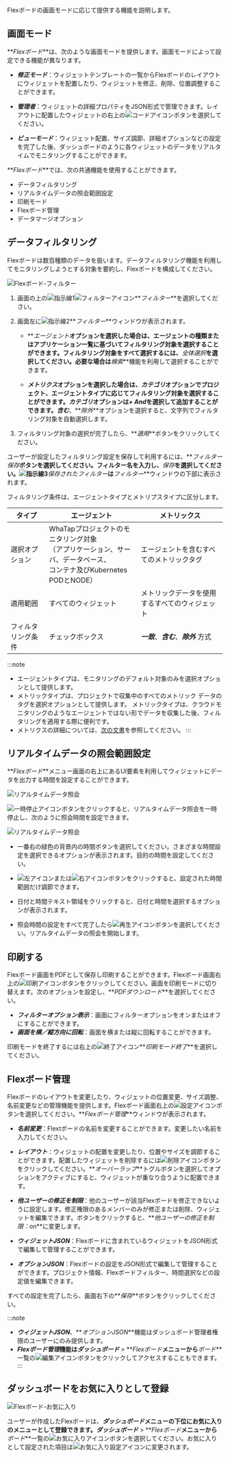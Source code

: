 Flexボードの画面モードに応じて提供する機能を説明します。

## 画面モード

**_Flexボード_**は、次のような画面モードを提供します。画面モードによって設定できる機能が異なります。

-   **_修正モード_**：ウィジェットテンプレートの一覧からFlexボードのレイアウトにウィジェットを配置したり、ウィジェットを修正、削除、位置調整することができます。

-   **_管理者_**：ウィジェットの詳細プロパティをJSON形式で管理できます。レイアウトに配置したウィジェットの右上の![コードアイコン](/img/ico-custom-code.svg)ボタンを選択してください。

-   **_ビューモード_**：ウィジェット配置、サイズ調節、詳細オプションなどの設定を完了した後、ダッシュボードのように各ウィジェットのデータをリアルタイムでモニタリングすることができます。

**_Flexボード_**では、次の共通機能を使用することができます。

-   データフィルタリング
-   リアルタイムデータの照会範囲設定
-   印刷モード
-   Flexボード管理
-   データマージオプション

## データフィルタリング

Flexボードは数百種類のデータを扱います。データフィルタリング機能を利用してモニタリングしようとする対象を要約し、Flexボードを構成してください。

![Flexボード-フィルター](/img/flexboard-filter.png)

1.  画面の上の![指示線1](/img/number-01.png)![フィルターアイコン](/img/ico-filter.svg)**_フィルター_**を選択してください。 

2.  画面左に![指示線2](/img/number-02.png)**_フィルター_**ウィンドウが表示されます。

    -   **_エージェント_**オプションを選択した場合は、エージェントの種類またはアプリケーション一覧に基づいてフィルタリング対象を選択することができます。フィルタリング対象をすべて選択するには、**_全体選択_**を選択してください。必要な場合は**_検索_**機能を利用して選択することができます。

    -   **_メトリクス_**オプションを選択した場合は、**_カテゴリ_**オプションでプロジェクト、エージェントタイプに応じてフィルタリング対象を選択することができます。**_カテゴリ_**オプションは**_+ And_**を選択して追加することができます。**_含む_**、**_除外_**オプションを選択すると、文字列でフィルタリング対象を自動選択します。

3.  フィルタリング対象の選択が完了したら、**_適用_**ボタンをクリックしてください。 

ユーザーが設定したフィルタリング設定を保存して利用するには、**_フィルター保存_**ボタンを選択してください。フィルター名を入力し、**_保存_**を選択してください。![指示線3](/img/number-03.png)**_保存されたフィルター_**は**_フィルター_**ウィンドウの下部に表示されます。

フィルタリング条件は、エージェントタイプとメトリプスタイプに区分します。

| タイプ       | エージェント                                                                         | メトリックス                        |
| --------- | ------------------------------------------------------------------------------ | ----------------------------- |
| 選択オプション   | WhaTapプロジェクトのモニタリング対象<br/>（アプリケーション、サーバ、データベース、<br/>コンテナ及びKubernetes PODとNODE） | エージェントを含むすべてのメトリックタグ          |
| 適用範囲      | すべてのウィジェット                                                                     | メトリックデータを使用するすべてのウィジェット       |
| フィルタリング条件 | チェックボックス                                                                       | **_一致_**、**_含む_**、**_除外_** 方式 |

:::note

-   エージェントタイプは、モニタリングのデフォルト対象のみを選択オプションとして提供します。
-   メトリックタイプは、プロジェクトで収集中のすべてのメトリック データのタグを選択オプションとして提供します。 メトリックタイプは、クラウドモニタリングのようなエージェントではない形でデータを収集した後、フィルタリングを適用する際に便利です。
-   メトリクスの詳細については、[次の文書](metrics-intro)を参照してください。
    :::

## リアルタイムデータの照会範囲設定

**_Flexボード_**メニュー画面の右上にあるUI要素を利用してウィジェットにデータを出力する時間を設定することができます。

![リアルタイムデータ照会](/img/flexboard-time-set.png)

![一時停止アイコン](/img/ico-pause.svg)ボタンをクリックすると、リアルタイムデータ照会を一時停止し、次のように照会時間を設定できます。

![リアルタイムデータ照会](/img/flexboard-time-set-pause.png)

-   一番右の緑色の背景内の時間ボタンを選択してください。さまざまな時間設定を選択できるオプションが表示されます。目的の時間を設定してください。

-   ![左アイコン](/img/left-arrow.svg)または![右アイコン](/img/right-arrow.svg)ボタンをクリックすると、設定された時間範囲だけ調節できます。

-   日付と時間テキスト領域をクリックすると、日付と時間を選択するオプションが表示されます。

-   照会時間の設定をすべて完了したら![再生アイコン](/img/ico-play-time.svg)ボタンを選択してください。リアルタイムデータの照会を開始します。

## 印刷する

Flexボード画面をPDFとして保存し印刷することができます。Flexボード画面右上の![印刷アイコン](/img/ico-print.svg)ボタンをクリックしてください。画面を印刷モードに切り替えます。次のオプションを設定し、**_PDFダウンロード_**を選択してください。

-   **_フィルターオプション表示_**：画面にフィルターオプションをオンまたはオフにすることができます。
-   **_画面を横／縦方向に回転_**：画面を横または縦に回転することができます。

印刷モードを終了するには右上の![終了アイコン](/img/ico-close.svg)**_印刷モード終了_**を選択してください。

## Flexボード管理

Flexボードのレイアウトを変更したり、ウィジェットの位置変更、サイズ調整、名前変更などの管理機能を提供します。Flexボード画面右上の![設定アイコン](/img/ico-setting.svg)ボタンを選択してください。**_Flexボード管理_**ウィンドウが表示されます。 

-   **_名前変更_**：Flextボードの名前を変更することができます。変更したい名前を入力してください。

-   **_レイアウト_**：ウィジェットの配置を変更したり、位置やサイズを調節することができます。配置したウィジェットを削除するには![削除アイコン](/img/ico-trash.svg)ボタンをクリックしてください。**_オーバーラップ_**トグルボタンを選択してオプションをアクティブにすると、ウィジェットが重なり合うように配置できます。

-   **_他ユーザーの修正を制限_**：他のユーザーが該当Flexボードを修正できないように設定します。修正権限のあるメンバーのみが修正または削除、ウィジェットを編集できます。ボタンをクリックすると、**_他ユーザーの修正を制限：on_**に変更します。

-   **_ウィジェットJSON_**：Flexボードに含まれているウィジェットをJSON形式で編集して管理することができます。

-   **_オプションJSON_**：Flexボードの設定をJSON形式で編集して管理することができます。プロジェクト情報、Flexボードフィルター、時間選択などの設定値を編集できます。

すべての設定を完了したら、画面右下の**_保存_**ボタンをクリックしてください。

:::note

-   **_ウィジェットJSON_**、**_オプションJSON_**機能はダッシュボード管理者権限のユーザーにのみ提供します。
-   **_Flexボード管理_**機能は**_ダッシュボード_** > **_Flexボード_**メニューから**_ボード_**一覧の![編集アイコン](/img/ico-edit.svg)ボタンをクリックしてアクセスすることもできます。
    :::

## ダッシュボードをお気に入りとして登録

![Flexボード-お気に入り](/img/flexboard-favorite.png)

ユーザーが作成したFlexボードは、**_ダッシュボード_**メニューの下位にお気に入りのメニューとして登録できます。**_ダッシュボード_** > **_Flexボード_**メニューから**_ボード_**一覧の![お気に入りアイコン](/img/ico-favorite.svg)ボタンを選択してください。お気に入りとして設定された項目は![お気に入り設定アイコン](/img/ico-favorite-check.svg)に変更されます。
